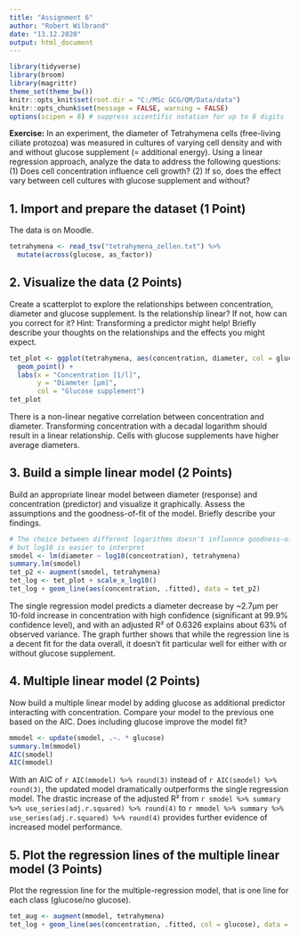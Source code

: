 ---
title: "Assignment 6"
author: "Robert Wilbrand"
date: "13.12.2020"
output: html_document
---

```{r setup, warning=FALSE, message=FALSE}
library(tidyverse)
library(broom)
library(magrittr)
theme_set(theme_bw())
knitr::opts_knit$set(root.dir = "C:/MSc GCG/QM/Data/data")
knitr::opts_chunk$set(message = FALSE, warning = FALSE)
options(scipen = 8) # suppress scientific notation for up to 8 digits
```

**Exercise:** In an experiment, the diameter of Tetrahymena cells (free-living ciliate protozoa) was measured in cultures of varying cell density and with and without glucose supplement (= additional energy). Using a linear regression approach, analyze the data to address the following questions: (1) Does cell concentration influence cell growth? (2) If so, does the effect vary between cell cultures with glucose supplement and without?

## 1. Import and prepare the dataset (1 Point)

The data is on Moodle.

```{r import}
tetrahymena <- read_tsv("tetrahymena_zellen.txt") %>% 
  mutate(across(glucose, as_factor))
```

## 2. Visualize the data (2 Points)

Create a scatterplot to explore the relationships between concentration, diameter and glucose supplement. Is the relationship linear? If not, how can you correct for it? Hint: Transforming a predictor might help! Briefly describe your thoughts on the relationships and the effects you might expect.

```{r exploration}
tet_plot <- ggplot(tetrahymena, aes(concentration, diameter, col = glucose)) +
  geom_point() +
  labs(x = "Concentration [1/l]",
       y = "Diameter [µm]",
       col = "Glucose supplement")
tet_plot
```

There is a non-linear negative correlation between concentration and diameter. Transforming concentration with a decadal logarithm should result in a linear relationship. Cells with glucose supplements have higher average diameters.

## 3. Build a simple linear model (2 Points)

Build an appropriate linear model between diameter (response) and concentration (predictor) and visualize it graphically. Assess the assumptions and the goodness-of-fit of the model. Briefly describe your findings.

```{r single model}
# The choice between different logarithms doesn't influence goodness-of-fit,
# but log10 is easier to interpret
smodel <- lm(diameter ~ log10(concentration), tetrahymena)
summary.lm(smodel)
tet_p2 <- augment(smodel, tetrahymena)
tet_log <- tet_plot + scale_x_log10() 
tet_log + geom_line(aes(concentration, .fitted), data = tet_p2)
```

The single regression model predicts a diameter decrease by ~2.7µm per 10-fold increase in concentration with high confidence (significant at 99.9% confidence level), and with an adjusted R² of 0.6326 explains about 63% of observed variance. The graph further shows that while the regression line is a decent fit for the data overall, it doesn't fit particular well for either with or without glucose supplement.

## 4. Multiple linear model (2 Points)

Now build a multiple linear model by adding glucose as additional predictor interacting with concentration. Compare your model to the previous one based on the AIC. Does including glucose improve the model fit?

```{r multi model}
mmodel <- update(smodel, .~. * glucose)
summary.lm(mmodel)
AIC(smodel)
AIC(mmodel)
```

With an AIC of `r AIC(mmodel) %>% round(3)` instead of `r AIC(smodel) %>% round(3)`, the updated model dramatically outperforms the single regression model. The drastic increase of the adjusted R² from `r smodel %>% summary %>% use_series(adj.r.squared) %>% round(4)` to `r mmodel %>% summary %>% use_series(adj.r.squared) %>% round(4)` provides further evidence of increased model performance.

## 5. Plot the regression lines of the multiple linear model (3 Points)

Plot the regression line for the multiple-regression model, that is one line for each class (glucose/no glucose).

```{r plot results}
tet_aug <- augment(mmodel, tetrahymena)
tet_log + geom_line(aes(concentration, .fitted, col = glucose), data = tet_aug)
```